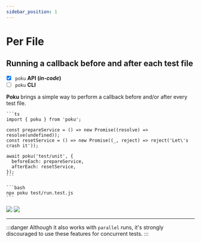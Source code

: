 ```yaml
---
sidebar_position: 1
---
```



# Per File

## Running a callback before and after each test file

- [x] `poku` **API (_in-code_)**
- [ ] `poku` **CLI**

**Poku** brings a simple way to perform a callback before and/or after every test file.

<Tabs>
  <TabItem default value='test/run.test.js'>

    ```ts
    import { poku } from 'poku';

    const prepareService = () => new Promise((resolve) => resolve(undefined));
    const resetService = () => new Promise((_, reject) => reject('Let\'s crash it'));

    await poku('test/unit', {
      beforeEach: prepareService,
      afterEach: resetService,
    });
    ```

    ```bash
    npx poku test/run.test.js
    ```

  </TabItem>
</Tabs>

<FAQ title="Success Case" >

<img src={Success} />

</FAQ>

<FAQ title="Failure Case (check the debug)" >

<img src={Failure} />

</FAQ>

<hr />

:::danger
Although it also works with `parallel` runs, it's strongly discouraged to use these features for concurrent tests.
:::
